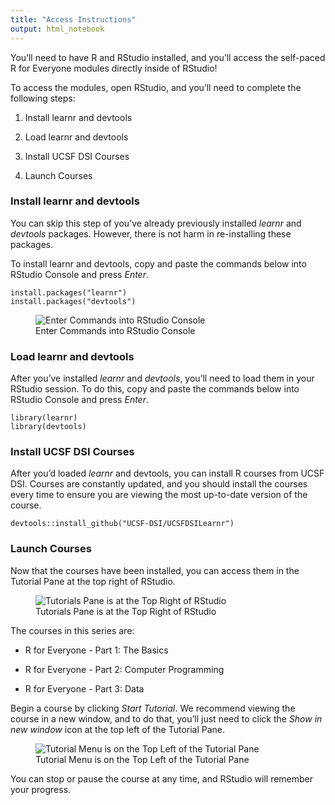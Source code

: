 ```yaml
---
title: "Access Instructions"
output: html_notebook
---
```


You'll need to have R and RStudio installed, and you'll access the self-paced R for Everyone modules directly inside of RStudio!

To access the modules, open RStudio, and you'll need to complete the following steps:

1.  Install learnr and devtools

2.  Load learnr and devtools

3.  Install UCSF DSI Courses

4.  Launch Courses

### Install learnr and devtools

You can skip this step of you've already previously installed *learnr* and *devtools* packages. However, there is not harm in re-installing these packages.

To install learnr and devtools, copy and paste the commands below into RStudio Console and press *Enter*.

    install.packages("learnr")
    install.packages("devtools")

![Enter Commands into RStudio Console](images/install_learnr.png "Enter Commands into RStudio Console")

### Load learnr and devtools

After you've installed *learnr* and *devtools*, you'll need to load them in your RStudio session. To do this, copy and paste the commands below into RStudio Console and press *Enter*.

    library(learnr)
    library(devtools)

### Install UCSF DSI Courses

After you'd loaded *learnr* and devtools, you can install R courses from UCSF DSI. Courses are constantly updated, and you should install the courses every time to ensure you are viewing the most up-to-date version of the course.

    devtools::install_github("UCSF-DSI/UCSFDSILearnr")

### Launch Courses

Now that the courses have been installed, you can access them in the Tutorial Pane at the top right of RStudio.

![Tutorials Pane is at the Top Right of RStudio](images/tutorials.png "Tutorials Pane is at the Top Right of RStudio")

The courses in this series are:

-   R for Everyone - Part 1: The Basics

-   R for Everyone - Part 2: Computer Programming

-   R for Everyone - Part 3: Data

Begin a course by clicking *Start Tutorial*. We recommend viewing the course in a new window, and to do that, you'll just need to click the *Show in new window* icon at the top left of the Tutorial Pane.

![Tutorial Menu is on the Top Left of the Tutorial Pane](images/tutorial_menu.png "Tutorial Menu is on the Top Left of the Tutorial Pane")

You can stop or pause the course at any time, and RStudio will remember your progress.
